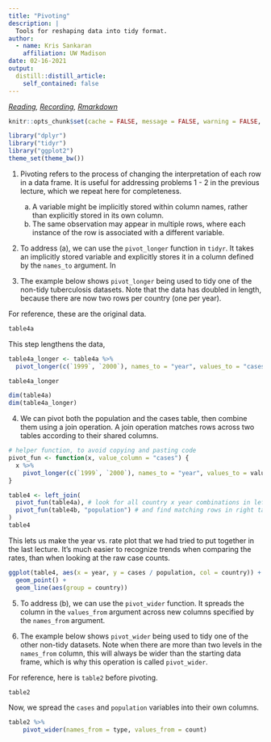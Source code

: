 ```yaml
---
title: "Pivoting"
description: |
  Tools for reshaping data into tidy format.
author:
  - name: Kris Sankaran
    affiliation: UW Madison
date: 02-16-2021
output:
  distill::distill_article:
    self_contained: false
---
```


_[Reading](https://r4ds.had.co.nz/tidy-data.html), [Recording](https://mediaspace.wisc.edu/media/Week%204%20%5B2%5D%20Pivoting/1_dp7cqka3), [Rmarkdown](https://raw.githubusercontent.com/krisrs1128/stat479/master/_posts/2021-01-27-week4-2/week4-2.Rmd)_


```r
knitr::opts_chunk$set(cache = FALSE, message = FALSE, warning = FALSE, echo = TRUE)
```
```r
library("dplyr")
library("tidyr")
library("ggplot2")
theme_set(theme_bw())
```

1. Pivoting refers to the process of changing the interpretation of each row in a data frame. It is useful for addressing problems 1 - 2 in the previous lecture, which we repeat here for completeness.
	
	a. A variable might be implicitly stored within column names, rather than explicitly stored in its own column.
	b. The same observation may appear in multiple rows, where each instance of the row is associated with a different variable.

2. To address (a), we can use the `pivot_longer` function in `tidyr`. It takes an implicitly stored variable and explicitly stores it in a column defined by the `names_to` argument. In
3. The example below shows `pivot_longer` being used to tidy one of the non-tidy tuberculosis datasets. Note that the data has doubled in length, because there are now two rows per country (one per year).

For reference, these are the original data.

```r
table4a
```

This step lengthens the data,

```r
table4a_longer <- table4a %>% 
  pivot_longer(c(`1999`, `2000`), names_to = "year", values_to = "cases")

table4a_longer
```

```r
dim(table4a)
dim(table4a_longer)
```

4. We can pivot both the population and the cases table, then combine them using
a join operation. A join operation matches rows across two tables according to
their shared columns.

```r
# helper function, to avoid copying and pasting code
pivot_fun <- function(x, value_column = "cases") {
  x %>%
    pivot_longer(c(`1999`, `2000`), names_to = "year", values_to = value_column)
}

table4 <- left_join(
  pivot_fun(table4a), # look for all country x year combinations in left table
  pivot_fun(table4b, "population") # and find matching rows in right table
)
table4
```

This lets us make the year vs. rate plot that we had tried to put together in
the last lecture. It's much easier to recognize trends when comparing the rates,
than when looking at the raw case counts.

```r
ggplot(table4, aes(x = year, y = cases / population, col = country)) +
  geom_point() +
  geom_line(aes(group = country))
```


5. To address (b), we can use the `pivot_wider` function. It spreads the column
in the `values_from` argument across new columns specified by the `names_from`
argument.

6. The example below shows `pivot_wider` being used to tidy one of the other non-tidy datasets. Note when there are more than two levels in the `names_from` column, this will always be wider than the starting data frame, which is why this operation is called `pivot_wider`.

For reference, here is `table2` before pivoting.

```r
table2
```

Now, we spread the `cases` and `population` variables into their own columns.

```r
table2 %>%
    pivot_wider(names_from = type, values_from = count)
```

